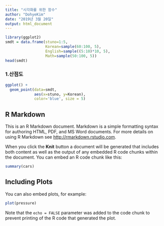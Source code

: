 ```yaml
---
title: "시각화를 위한 함수"
author: "DohyeKim"
date: "2019년 3월 20일"
output: html_document
---
```


```r
library(ggplot2)
smdt = data.frame(stuno=1:5,
                  Korean=sample(60:100, 5),
                  English=sample((5:10)*10, 5),
                  Math=sample(50:100, 5))
head(smdt)
```

### 1.산점도
```r
ggplot() +
  geom_point(data=smdt,
             aes(x=stuno, y=Korean),
             color='blue', size = 5)
```

## R Markdown

This is an R Markdown document. Markdown is a simple formatting syntax for authoring HTML, PDF, and MS Word documents. For more details on using R Markdown see <http://rmarkdown.rstudio.com>.

When you click the **Knit** button a document will be generated that includes both content as well as the output of any embedded R code chunks within the document. You can embed an R code chunk like this:

```r
summary(cars)
```

## Including Plots

You can also embed plots, for example:

```r
plot(pressure)
```

Note that the `echo = FALSE` parameter was added to the code chunk to prevent printing of the R code that generated the plot.
